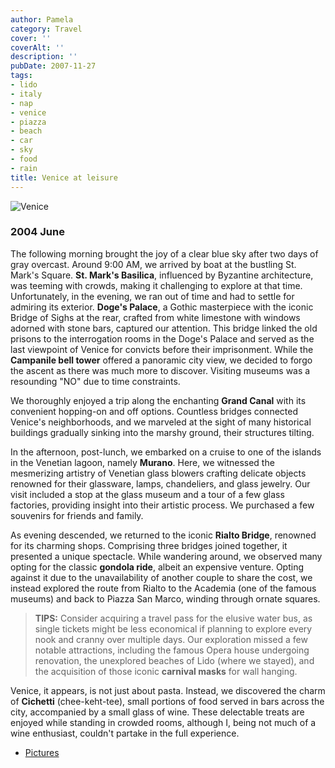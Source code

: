 ```yaml
---
author: Pamela
category: Travel
cover: ''
coverAlt: ''
description: ''
pubDate: 2007-11-27
tags:
- lido
- italy
- nap
- venice
- piazza
- beach
- car
- sky
- food
- rain
title: Venice at leisure
---
```



<Image src={pic1} alt="Venice"/>

### 2004 June 

The following morning brought the joy of a clear blue sky after two days of gray overcast. Around 9:00 AM, we arrived by boat at the bustling St. Mark's Square. **St. Mark's Basilica**, influenced by Byzantine architecture, was teeming with crowds, making it challenging to explore at that time. Unfortunately, in the evening, we ran out of time and had to settle for admiring its exterior. **Doge's Palace**, a Gothic masterpiece with the iconic Bridge of Sighs at the rear, crafted from white limestone with windows adorned with stone bars, captured our attention. This bridge linked the old prisons to the interrogation rooms in the Doge's Palace and served as the last viewpoint of Venice for convicts before their imprisonment. While the **Campanile bell tower** offered a panoramic city view, we decided to forgo the ascent as there was much more to discover. Visiting museums was a resounding "NO" due to time constraints.

We thoroughly enjoyed a trip along the enchanting **Grand Canal** with its convenient hopping-on and off options. Countless bridges connected Venice's neighborhoods, and we marveled at the sight of many historical buildings gradually sinking into the marshy ground, their structures tilting.

In the afternoon, post-lunch, we embarked on a cruise to one of the islands in the Venetian lagoon, namely **Murano**. Here, we witnessed the mesmerizing artistry of Venetian glass blowers crafting delicate objects renowned for their glassware, lamps, chandeliers, and glass jewelry. Our visit included a stop at the glass museum and a tour of a few glass factories, providing insight into their artistic process. We purchased a few souvenirs for friends and family.

As evening descended, we returned to the iconic **Rialto Bridge**, renowned for its charming shops. Comprising three bridges joined together, it presented a unique spectacle. While wandering around, we observed many opting for the classic **gondola ride**, albeit an expensive venture. Opting against it due to the unavailability of another couple to share the cost, we instead explored the route from Rialto to the Academia (one of the famous museums) and back to Piazza San Marco, winding through ornate squares.

> **TIPS:** Consider acquiring a travel pass for the elusive water bus, as single tickets might be less economical if planning to explore every nook and cranny over multiple days. Our exploration missed a few notable attractions, including the famous Opera house undergoing renovation, the unexplored beaches of Lido (where we stayed), and the acquisition of those iconic **carnival masks** for wall hanging.

Venice, it appears, is not just about pasta. Instead, we discovered the charm of **Cichetti** (chee-keht-tee), small portions of food served in bars across the city, accompanied by a small glass of wine. These delectable treats are enjoyed while standing in crowded rooms, although I, being not much of a wine enthusiast, couldn't partake in the full experience.

- [Pictures](https://www.flickr.com/photos/santm/albums/72157638398556223/with/11231436533)